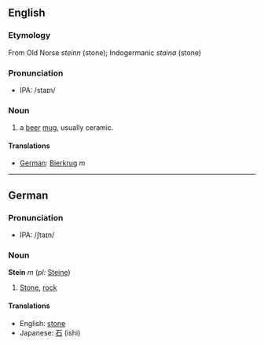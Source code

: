 ==English==
===Etymology===
From Old Norse ''steinn'' (stone); Indogermanic ''staina'' (stone)

===Pronunciation===
*IPA: /staɪn/

===Noun===

# a [[beer]] [[mug]], usually ceramic.

====Translations====

*[[German]]: [[Bierkrug]] ''m''

----
==German==
===Pronunciation===
*IPA: /ʃtaɪn/

===Noun===
'''Stein''' ''m'' (''pl:'' [[Steine]])

#[[Stone]], [[rock]]

====Translations====

*English: [[stone]]
*Japanese: [[石]] (ishi)